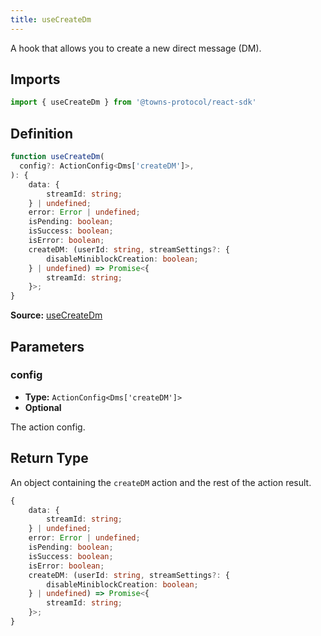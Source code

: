 ```yaml
---
title: useCreateDm
---
```

A hook that allows you to create a new direct message (DM).

## Imports

```ts
import { useCreateDm } from '@towns-protocol/react-sdk'
```

## Definition

```ts
function useCreateDm(
  config?: ActionConfig<Dms['createDM']>,
): {
    data: {
        streamId: string;
    } | undefined;
    error: Error | undefined;
    isPending: boolean;
    isSuccess: boolean;
    isError: boolean;
    createDM: (userId: string, streamSettings?: {
        disableMiniblockCreation: boolean;
    } | undefined) => Promise<{
        streamId: string;
    }>;
}
```

**Source:** [useCreateDm](https://github.com/towns-protocol/towns/blob/main/packages/react-sdk/src/useCreateDm.ts)

## Parameters

### config

- **Type:** `ActionConfig<Dms['createDM']>`
- **Optional**

The action config.

## Return Type

An object containing the `createDM` action and the rest of the action result.

```ts
{
    data: {
        streamId: string;
    } | undefined;
    error: Error | undefined;
    isPending: boolean;
    isSuccess: boolean;
    isError: boolean;
    createDM: (userId: string, streamSettings?: {
        disableMiniblockCreation: boolean;
    } | undefined) => Promise<{
        streamId: string;
    }>;
}
```
